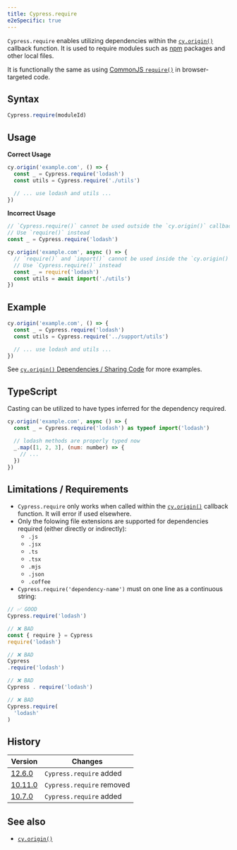 ```yaml
---
title: Cypress.require
e2eSpecific: true
---
```


`Cypress.require` enables utilizing dependencies within the
[`cy.origin()`](/api/commands/origin) callback function. It is used to require
modules such as [npm](https://www.npmjs.com/) packages and other local files.

It is functionally the same as using
[CommonJS `require()`](https://nodejs.org/en/knowledge/getting-started/what-is-require/)
in browser-targeted code.

## Syntax

```js
Cypress.require(moduleId)
```

## Usage

**<Icon name="check-circle" color="green"></Icon> Correct Usage**

```js
cy.origin('example.com', () => {
  const _ = Cypress.require('lodash')
  const utils = Cypress.require('./utils')

  // ... use lodash and utils ...
})
```

**<Icon name="exclamation-triangle" color="red"></Icon> Incorrect Usage**

```js
// `Cypress.require()` cannot be used outside the `cy.origin()` callback.
// Use `require()` instead
const _ = Cypress.require('lodash')

cy.origin('example.com', async () => {
  // `require()` and `import()` cannot be used inside the `cy.origin()` callback.
  // Use `Cypress.require()` instead
  const _ = require('lodash')
  const utils = await import('./utils')
})
```

## Example

```js
cy.origin('example.com', () => {
  const _ = Cypress.require('lodash')
  const utils = Cypress.require('../support/utils')

  // ... use lodash and utils ...
})
```

See
[`cy.origin()` Dependencies / Sharing Code](/api/commands/origin#Dependencies-Sharing-Code)
for more examples.

## TypeScript

Casting can be utilized to have types inferred for the dependency required.

```js
cy.origin('example.com', async () => {
  const _ = Cypress.require('lodash') as typeof import('lodash')

  // lodash methods are properly typed now
  _.map([1, 2, 3], (num: number) => {
    // ...
  })
})
```

## Limitations / Requirements

- `Cypress.require` only works when called within the
  [`cy.origin()`](/api/commands/origin) callback function. It will error if used
  elsewhere.
- Only the folowing file extensions are supported for dependencies required
  (either directly or indirectly):
    - `.js`
    - `.jsx`
    - `.ts`
    - `.tsx`
    - `.mjs`
    - `.json`
    - `.coffee`
- `Cypress.require('dependency-name')` must on one line as a continuous string:

```js
// ✅ GOOD
Cypress.require('lodash')

// ❌ BAD
const { require } = Cypress
require('lodash')

// ❌ BAD
Cypress
.require('lodash')

// ❌ BAD
Cypress . require('lodash')

// ❌ BAD
Cypress.require(
  'lodash'
)
```

## History

| Version                                        | Changes                   |
| ---------------------------------------------- | ------------------------- |
| [12.6.0](/guides/references/changelog#10-7-0)  | `Cypress.require` added   |
| [10.11.0](/guides/references/changelog#10-7-0) | `Cypress.require` removed |
| [10.7.0](/guides/references/changelog#10-7-0)  | `Cypress.require` added   |

## See also

- [`cy.origin()`](/api/commands/origin)
